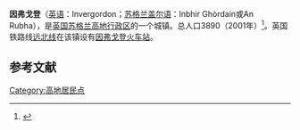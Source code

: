 {{Infobox settlement
| name                    = 因弗戈登
| native_name             = Invergordon
| settlement_type         = 城镇
| image_skyline           = Invergordon from the air.jpg
| imagesize               = 
| image_caption           = 空中俯瞰因弗戈登
| image_flag              = 
| flag_size               = 
| image_shield            = 
| shield_size             = 
| pushpin_map             = Scotland
| pushpin_label_position  = 
| pushpin_map_caption     = 在苏格兰的位置
| latd  =57.68792 |latm  =  |lats  = |latNS  = N 
| longd =4.15704 |longm = |longs = |longEW = W 
| coordinates_type        = region:ES_type:city
| coordinates_display     = inline,title
| subdivision_type        = 国家
| subdivision_name        = 英国
| subdivision_type1       = [[英国行政区划|组成国]]
| subdivision_name1       = [[苏格兰|苏格兰]]
| subdivision_type2       = [[苏格兰行政区划|单一管理区]]
| subdivision_name2       = [[高地_(苏格兰行政区)|高地行政区]]
| area_total_km2          =  
| elevation_m             =  
| population_total        = 3890
| population_as_of        = 2001年
| population_density_km2  =  
| website                 = 
| footnotes               = 
}}
'''因弗戈登'''（[[英语|英语]]：Invergordon；[[苏格兰盖尔语|苏格兰盖尔语]]：Inbhir Ghòrdain或An Rubha），是[[英国|英国]][[苏格兰|苏格兰]][[高地_(苏格兰行政区)|高地行政区]]的一个城镇。总人口3890（2001年）<ref>{{Cite web |url=http://wwwold.highland.gov.uk/plintra/iandr/cen/pop_towns.htm |title=2001 Population of Main Highland Towns & Villages |accessdate=2014-09-23 |archive-date=2012-05-27 |archive-url=https://archive.is/20120527041817/http://wwwold.highland.gov.uk/plintra/iandr/cen/pop_towns.htm |dead-url=yes }}</ref>。英国铁路线[[远北线|远北线]]在该镇设有[[因弗戈登火车站|因弗戈登火车站]]。

==参考文献==
{{reflist}}

[[Category:高地居民点|Category:高地居民点]]
